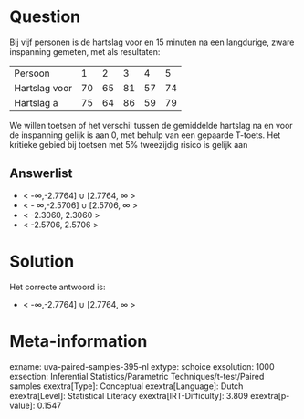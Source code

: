 Question
========

Bij vijf personen is de hartslag voor en 15 minuten na een langdurige,
zware inspanning gemeten, met als resultaten:

  --------------- ---- ---- ---- ---- ----
  Persoon         1    2    3    4    5
  Hartslag voor   70   65   81   57   74
  Hartslag a      75   64   86   59   79
  --------------- ---- ---- ---- ---- ----

We willen toetsen of het verschil tussen de gemiddelde hartslag na en
voor de inspanning gelijk is aan 0, met behulp van een gepaarde T-toets.
Het kritieke gebied bij toetsen met 5% tweezijdig risico is gelijk aan

Answerlist
----------

* < -∞,-2.7764] ∪ [2.7764, ∞ >
* < - ∞,-2.5706] ∪ [2.5706, ∞ >
* < -2.3060, 2.3060 >
* < -2.5706, 2.5706 >

Solution
========

Het correcte antwoord is: 

* < -∞,-2.7764] ∪ [2.7764, ∞ >

Meta-information
================
exname: uva-paired-samples-395-nl
extype: schoice
exsolution: 1000
exsection: Inferential Statistics/Parametric Techniques/t-test/Paired samples
exextra[Type]: Conceptual
exextra[Language]: Dutch
exextra[Level]: Statistical Literacy
exextra[IRT-Difficulty]: 3.809
exextra[p-value]: 0.1547
